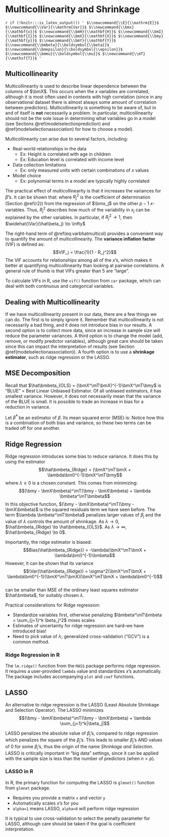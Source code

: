 # Multicollinearity and Shrinkage {#multicolshrinkage}


<!--- For HTML Only --->
`r if (!knitr:::is_latex_output()) '
$\\newcommand{\\E}{\\mathrm{E}}$
$\\newcommand{\\Var}{\\mathrm{Var}}$
$\\newcommand{\\bmx}{\\mathbf{x}}$
$\\newcommand{\\bmH}{\\mathbf{H}}$
$\\newcommand{\\bmI}{\\mathbf{I}}$
$\\newcommand{\\bmX}{\\mathbf{X}}$
$\\newcommand{\\bmy}{\\mathbf{y}}$
$\\newcommand{\\bmY}{\\mathbf{Y}}$
$\\newcommand{\\bmbeta}{\\boldsymbol{\\beta}}$
$\\newcommand{\\bmepsilon}{\\boldsymbol{\\epsilon}}$
$\\newcommand{\\bmmu}{\\boldsymbol{\\mu}}$
$\\newcommand{\\mT}{\\mathsf{T}}$
'`


## Multicollinearity



Multicollinearity is used to describe linear dependence between the columns of $\bmX$. This occurs when the $x$ variables are correlated, although it is most often used in contexts with high correlation (since in any observational dataset there is almost always some amount of correlation between predictors). Multicollinearity is something to be aware of, but in and of itself is **not** necessarily a problem. In particular, multicollinearity should not be the sole issue in determining what variables go in a model (see Sections \@ref(modelselectionprediction) and \@ref(modelselectionassociation) for how to choose a model).
  

Multicollinearity can arise due to several factors, including:

* Real-world relationships in the data
    * Ex: Height is correlated with age in children
    * Ex: Education level is correlated with income level
* Data collection limitations
    * Ex: only measured units with certain combinations of $x$ values
* Model choice
    * Ex: polynomial terms in a model are typically highly correlated

The practical effect of multicollinearity is that it increases the variances for $\hat\beta$'s. It can be shown that:
\begin{equation}
\widehat{\Var}(\hat\beta_j) = \dfrac{\hat\sigma^2}{(n-1)\widehat{\Var}(x_j)}\frac{1}{1-R_j^2}
(\#eq:varbhatmulticol)
\end{equation}
where $R_j^2$ is the coefficient of determination (Section \@ref(r2)) from the regression of $\bmx_j$ on the other $p-1$ $x$-variables. Thus, $R^2_j$ describes how much of the variability in $x_j$ can be explained by the other variables. In particular, if $R_j^2 \to 1$, then $\widehat{\Var}(\hat\beta_j) \to \infty$

The right-hand term of \@ref(eq:varbhatmulticol) provides a convenient way to quantify the amount of multicollinearity. The **variance inflation factor** (VIF) is defined as:
$$VIF_j = \frac{1}{1 - R_j^2}$$
The VIF accounts for relationships among all of the $x$'s, which makes it better at quantifying multicollinearity than looking at pairwise correlations. A general rule of thumb is that VIFs greater than 5 are "large".

To calculate VIFs in R, use the  `vif()` function from `car` package, which can deal with both continuous and categorical variables.


## Dealing with Multicollinearity

If we have multicollinearity present in our data, there are a few things we can do. The first is to simply ignore it. Remember that multicollinearity is not necessarily a bad thing, and it does not introduce bias in our results. A second option is to collect more data, since an increase in sample size will reduce the parameter variances. A third option is to change the model (add, remove, or modify predictor variables), although great care should be taken since this can impact the interpretation of results (see Section \@ref(modelselectionassociation)). A fourth option is to use a **shrinkage estimator**, such as ridge regression or the LASSO.


## MSE Decomposition


Recall that $\hat\bmbeta_{OLS} = (\bmX^\mT\bmX)^{-1}\bmX^\mT\bmy$ is "BLUE" = Best Linear Unbiased Estimator. Of all unbiased estimators, it has smallest variance. However, it does not necessarily mean that the variance of the BLUE is small. It is possible to trade an increase in bias for a reduction in variance.

Let $\hat\beta^*$ be an estimator of $\beta$. Its mean squared error (MSE) is:
\begin{align*}
MSE(\hat\bmbeta^*) &= \E\left[\left(\hat\bmbeta^* - \bmbeta\right)^\mT\left(\hat\bmbeta^* - \bmbeta\right)\right]\\
&= \E\left[\hat\bmbeta^{*\mT}\hat\bmbeta^* - 2\hat\bmbeta^{*\mT}\bmbeta +\bmbeta^\mT\bmbeta\right]\\
&= \E\left[\hat\bmbeta^{*\mT}\hat\bmbeta^*\right] -\E[\hat\bmbeta^*]^\mT\E[\hat\bmbeta^*] + \E[\hat\bmbeta^*]^\mT\E[\hat\bmbeta^*]  \\
& \qquad - 2\E\left[\hat\bmbeta^{*\mT}\bmbeta\right] +\E\left[\bmbeta^\mT\bmbeta\right] \\
&= \Var\left(\hat\bmbeta^*\right) + \E\left[(\hat\bmbeta^* - \bmbeta)^\mT\right]\E\left[(\hat\bmbeta^* - \bmbeta)\right] \\
&= \Var\left(\hat\bmbeta^*\right) + (Bias(\hat\bmbeta^*))^2
\end{align*}
Notice how this is a combination of both bias and variance, so these two terms can be traded off for one another.

## Ridge Regression

Ridge regression introduces some bias to reduce variance. It does this by using the estimator
$$\hat\bmbeta_{Ridge} = (\bmX^\mT\bmX + \lambda\bmI)^{-1}\bmX^\mT\bmy$$
where $\lambda \ge0$ is a chosen constant. This comes from minimizing:
$$(\bmy - \bmX\bmbeta)^\mT(\bmy - \bmX\bmbeta) + \lambda \bmbeta^\mT\bmbeta$$
In this objective function, $(\bmy - \bmX\bmbeta)^\mT(\bmy - \bmX\bmbeta)$ is the squared residuals term we have seen before. The term $\lambda \bmbeta^\mT\bmbeta$ penalizes larger values of $\beta_j$ and the value of $\lambda$ controls the amount of shrinkage. As $\lambda \to 0$, $\hat\bmbeta_{Ridge} \to \hat\bmbeta_{OLS}$. As $\lambda \to \infty$, $\hat\bmbeta_{Ridge} \to 0$.

Importantly, the ridge estimator is biased:
$$Bias(\hat\bmbeta_{Ridge}) = -\lambda(\bmX^\mT\bmX + \lambda\bmI)^{-1}\bmbeta$$
However, it can be shown that its variance
$$\Var(\hat\bmbeta_{Ridge}) = \sigma^2(\bmX^\mT\bmX + \lambda\bmI)^{-1}(\bmX^\mT\bmX)(\bmX^\mT\bmX + \lambda\bmI)^{-1}$$  
can be smaller than MSE of the ordinary least squares estimator $\hat\bmbeta$, for suitably chosen $\lambda$.


Practical considerations for Ridge regression:

* Standardize variables first, otherwise penalizing $\bmbeta^\mT\bmbeta = \sum_{j=1}^k \beta_j^2$ mixes scales
* Estimates of uncertainty for ridge regression are hard--we have introduced bias!
* Need to pick value of $\lambda$; generalized cross-validation ("GCV") is a common method.


### Ridge Regression in R

The `lm.ridge()` function from the `MASS` package performs ridge regression. It requires a user-provided `lambda` value and standardizes $x$'s automatically. The package includes accompanying `plot` and `coef` functions.

## LASSO
An alternative to ridge regression is the LASSO (Least Absolute Shrinkage and Selection Operator). The LASSO minimizes
$$(\bmy - \bmX\bmbeta)^\mT(\bmy - \bmX\bmbeta) + \lambda \sum_{j=1}^k|\beta_j|$$

LASSO penalizes the absolute value of $\beta_j$'s, compared to ridge regression which penalizes the square of the $\beta_j$'s. This leads to smaller $\beta_j$'s AND values of 0 for some $\beta_j$'s, thus the origin of the name *Shrinkage and Selection*. LASSO is critically important in "big data" settings, since it can be applied with the sample size is less than the number of predictors (when $n < p$).


### LASSO in R

In R, the primary function for computing the LASSO is `glmnet()` function from `glmnet` package.

* Requires you provide a matrix `x` and vector `y`
* Automatically scales $x$'s for you
* `alpha=1` means LASSO, `alpha=0` will perform ridge regression

It is typical to use cross-validation to select the penalty parameter for LASSO, although care should be taken if the goal is coefficient interpretation.
